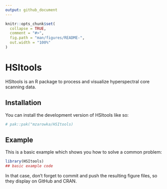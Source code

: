 ```yaml
---
output: github_document
---
```


<!-- README.md is generated from README.Rmd. Please edit that file -->

```r
knitr::opts_chunk$set(
  collapse = TRUE,
  comment = "#>",
  fig.path = "man/figures/README-",
  out.width = "100%"
)
```

# HSItools

<!-- badges: start -->

<!-- badges: end -->

HSItools is an R package to process and visualize hyperspectral core scanning data.

## Installation

You can install the development version of HSItools like so:

``` r
# pak::pak("mzarowka/HSItools)
```

## Example

This is a basic example which shows you how to solve a common problem:

```r
library(HSItools)
## basic example code
```

In that case, don't forget to commit and push the resulting figure files, so they display on GitHub and CRAN.
